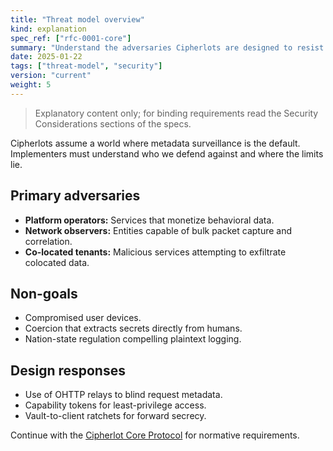 ```yaml
---
title: "Threat model overview"
kind: explanation
spec_ref: ["rfc-0001-core"]
summary: "Understand the adversaries Cipherlots are designed to resist."
date: 2025-01-22
tags: ["threat-model", "security"]
version: "current"
weight: 5
---
```


> Explanatory content only; for binding requirements read the Security Considerations sections of the specs.

Cipherlots assume a world where metadata surveillance is the default. Implementers must understand who we defend against and where the limits lie.

## Primary adversaries

- **Platform operators:** Services that monetize behavioral data.
- **Network observers:** Entities capable of bulk packet capture and correlation.
- **Co-located tenants:** Malicious services attempting to exfiltrate colocated data.

## Non-goals

- Compromised user devices.
- Coercion that extracts secrets directly from humans.
- Nation-state regulation compelling plaintext logging.

## Design responses

- Use of OHTTP relays to blind request metadata.
- Capability tokens for least-privilege access.
- Vault-to-client ratchets for forward secrecy.

Continue with the [Cipherlot Core Protocol](/specs/rfc-0001-core) for normative requirements.
